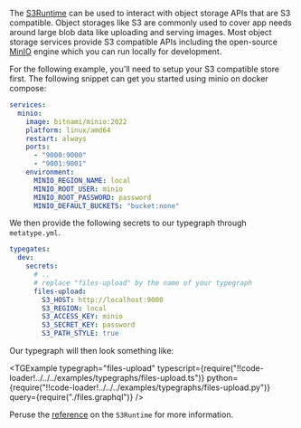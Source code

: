 
The [S3Runtime](/docs/reference/runtimes/s3) can be used to interact with object storage APIs that are S3 compatible. Object storages like S3 are commonly used to cover app needs around large blob data like uploading and serving images. Most object storage services provide S3 compatible APIs including the open-source [MinIO](https://min.io/) engine which you can run locally for development.

For the following example, you'll need to setup your S3 compatible store first. The following snippet can get you started using minio on docker compose:

```yaml
services:
  minio:
    image: bitnami/minio:2022
    platform: linux/amd64
    restart: always
    ports:
      - "9000:9000"
      - "9001:9001"
    environment:
      MINIO_REGION_NAME: local
      MINIO_ROOT_USER: minio
      MINIO_ROOT_PASSWORD: password
      MINIO_DEFAULT_BUCKETS: "bucket:none"
```

We then provide the following secrets to our typegraph through `metatype.yml`.

```yml
typegates:
  dev:
    secrets:
      # ..
      # replace "files-upload" by the name of your typegraph
      files-upload:
        S3_HOST: http://localhost:9000
        S3_REGION: local
        S3_ACCESS_KEY: minio
        S3_SECRET_KEY: password
        S3_PATH_STYLE: true
```

Our typegraph will then look something like:

<TGExample
  typegraph="files-upload"
  typescript={require("!!code-loader!../../../examples/typegraphs/files-upload.ts")}
  python={require("!!code-loader!../../../examples/typegraphs/files-upload.py")}
  query={require("./files.graphql")}
/>

Peruse the [reference](/docs/reference/runtimes/s3) on the `S3Runtime` for more information.
